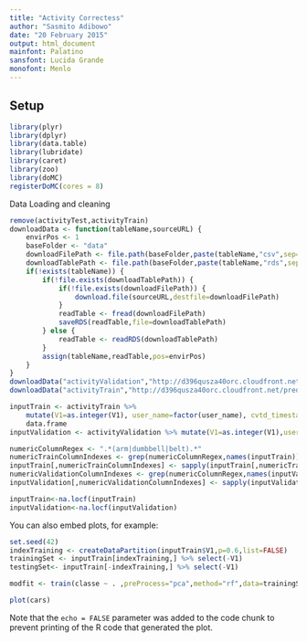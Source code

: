```yaml
---
title: "Activity Correctess"
author: "Sasmito Adibowo"
date: "20 February 2015"
output: html_document
mainfont: Palatino
sansfont: Lucida Grande
monofont: Menlo 
---
```


## Setup



```r
library(plyr)
library(dplyr)
library(data.table)
library(lubridate)
library(caret)
library(zoo)
library(doMC)
registerDoMC(cores = 8)
```

Data Loading and cleaning

```r
remove(activityTest,activityTrain)
downloadData <- function(tableName,sourceURL) {
    envirPos <- 1
    baseFolder <- "data"
    downloadFilePath <- file.path(baseFolder,paste(tableName,"csv",sep="."))
    downloadTablePath <- file.path(baseFolder,paste(tableName,"rds",sep="."))
    if(!exists(tableName)) {
        if(!file.exists(downloadTablePath)) {
            if(!file.exists(downloadFilePath)) {
                download.file(sourceURL,destfile=downloadFilePath)
            }
            readTable <- fread(downloadFilePath)
            saveRDS(readTable,file=downloadTablePath)
        } else {
            readTable <- readRDS(downloadTablePath)
        }
        assign(tableName,readTable,pos=envirPos)
    }
}
downloadData("activityValidation","http://d396qusza40orc.cloudfront.net/predmachlearn/pml-testing.csv")
downloadData("activityTrain","http://d396qusza40orc.cloudfront.net/predmachlearn/pml-training.csv")

inputTrain <- activityTrain %>% 
    mutate(V1=as.integer(V1), user_name=factor(user_name), cvtd_timestamp=dmy_hms(cvtd_timestamp), new_window=factor(new_window), classe=factor(classe)) %>% 
    data.frame
inputValidation <- activityValidation %>% mutate(V1=as.integer(V1),user_name=factor(user_name), cvtd_timestamp=dmy_hms(cvtd_timestamp),new_window=factor(new_window), min_yaw_forearm=as.numeric(min_yaw_forearm), skewness_pitch_forearm=as.numeric(skewness_pitch_forearm), skewness_yaw_forearm=as.numeric(skewness_yaw_forearm), problem_id=factor(problem_id)) %>% data.frame

numericColumnRegex <- ".*(arm|dumbbell|belt).*"
numericTrainColumnIndexes <- grep(numericColumnRegex,names(inputTrain))
inputTrain[,numericTrainColumnIndexes] <- sapply(inputTrain[,numericTrainColumnIndexes],as.numeric)
numericValidationColumnIndexes <- grep(numericColumnRegex,names(inputValidation))
inputValidation[,numericValidationColumnIndexes] <- sapply(inputValidation[,numericValidationColumnIndexes],as.numeric)

inputTrain<-na.locf(inputTrain)
inputValidation<-na.locf(inputValidation)
```

You can also embed plots, for example:

```r
set.seed(42)
indexTraining <- createDataPartition(inputTrain$V1,p=0.6,list=FALSE)
trainingSet <- inputTrain[indexTraining,] %>% select(-V1)
testingSet<- inputTrain[-indexTraining,] %>% select(-V1)

modfit <- train(classe ~ . ,preProcess="pca",method="rf",data=trainingSet)

```

```r
plot(cars)
```

Note that the `echo = FALSE` parameter was added to the code chunk to prevent printing of the R code that generated the plot.
